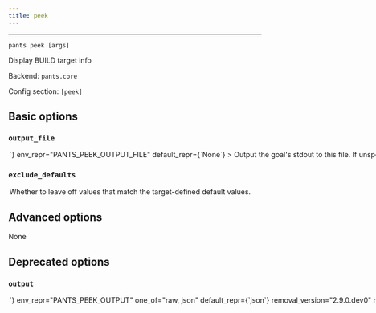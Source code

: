 ```yaml
---
title: peek
---
```



---

```
pants peek [args]
```

Display BUILD target info

Backend: <span className="color--primary">`pants.core`</span>

Config section: <span className="color--primary">`[peek]`</span>

<span className={styles.options}>

## Basic options

### `output_file`

<Option
  cli_repr={`--peek-output-file=<path>`}
  env_repr="PANTS_PEEK_OUTPUT_FILE"
  default_repr={`None`}
>
  Output the goal&#x27;s stdout to this file. If unspecified, outputs to stdout.
</Option>

### `exclude_defaults`

<Option
  cli_repr={`--[no-]peek-exclude-defaults`}
  env_repr="PANTS_PEEK_EXCLUDE_DEFAULTS"
  default_repr={`False`}
>
  Whether to leave off values that match the target-defined default values.
</Option>

## Advanced options

None

## Deprecated options

### `output`

<Option
  cli_repr={`--peek-output=<OutputOptions>`}
  env_repr="PANTS_PEEK_OUTPUT"
  one_of="raw, json"
  default_repr={`json`}
  removal_version="2.9.0.dev0"
  removal_hint={
    "Output will always be JSON. If you need the raw BUILD file contents, look at it directly!"
  }
>
  Which output style peek should use: `json` will show each target as a seperate
  entry, whereas `raw` will simply show the original non-normalized BUILD files.
</Option>

</span>

